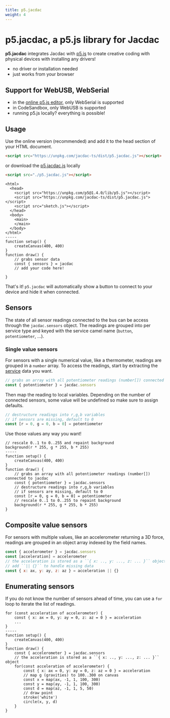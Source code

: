 ```yaml
---
title: p5.jacdac
weight: 4
---
```


# p5.jacdac, a p5.js library for Jacdac

**p5.jacdac** integrates Jacdac with [p5.js](https://p5js.org) to create creative coding with physical devices
with installing any drivers!

-   no driver or installation needed
-   just works from your browser

## Support for WebUSB, WebSerial

-   in the [online p5.js editor](https://editor.p5js.org/), only WebSerial is supported
-   in CodeSandbox, only WebUSB is supported
-   running p5.js locally? everything is possible!

## Usage

Use the online version (recommended) and add it to the head section of your HTML document.

```html
<script src="https://unpkg.com/jacdac-ts/dist/p5.jacdac.js"></script>
```

or download the [p5.jacdac.js](https://unpkg.com/jacdac-ts/dist/p5.jacdac.js) locally

```html
<script src="./p5.jacdac.js"></script>
```

```p5js
<html>
  <head>
    <script src="https://unpkg.com/p5@1.4.0/lib/p5.js"></script>
    <script src="https://unpkg.com/jacdac-ts/dist/p5.jacdac.js"></script>
    <script src="sketch.js"></script>
  </head>
  <body>
    <main>
    </main>
  </body>
</html>
-----
function setup() {
    createCanvas(400, 400)
}
function draw() {
    // grabs sensor data
    const { sensors } = jacdac
    // add your code here!

}
```

That's it! `p5.jacdac` will automatically show a button to connect to your
device and hide it when connected.

## Sensors

The state of all sensor readings connected to the bus can be access through the `jacdac.sensors` object.
The readings are grouped into per service type and keyed with the service camel name (`button`, `potentiometer`, ...).

### Single value sensors

For sensors with a single numerical value, like a thermometer, readings are grouped in a `number` array. To access the readings, start by extracting the [service](/services) data you want.

```javascript
// grabs an array with all potentiometer readings (number[]) connected to jacdac
const { potentiometer } = jacdac.sensors
```

Then map the reading to local variables. Depending on the number of connected sensors,
some value will be undefined so make sure to assign defaults.

```javascript
// destructure readings into r,g,b variables
// if sensors are missing, default to 0
const [r = 0, g = 0, b = 0] = potentiometer
```

Use those values any way you want!

```p5js
// rescale 0..1 to 0..255 and repaint background
background(r * 255, g * 255, b * 255)
-----
function setup() {
    createCanvas(400, 400)
}
function draw() {
    // grabs an array with all potentiometer readings (number[]) connected to jacdac
    const { potentiometer } = jacdac.sensors
    // destructure readings into r,g,b variables
    // if sensors are missing, default to 0
    const [r = 0, g = 0, b = 0] = potentiometer
    // rescale 0..1 to 0..255 to repaint background
    background(r * 255, g * 255, b * 255)
}
```

## Composite value sensors

For sensors with multiple values, like an accelerometer returning a 3D force, readings are grouped in an object array
indexed by the field names.

```javascript
const { accelerometer } = jacdac.sensors
const [acceleration] = accelerometer
// the acceleration is stored as a ``{ x: .., y: ..., z: ... }`` object
// add ``|| {}`` to handle missing data
const { x: ax, y: ay, z: az } = acceleration || {}
```

## Enumerating sensors

If you do not know the number of sensors ahead of time, you can use a `for` loop
to iterate the list of readings.

```p5js
for (const acceleration of accelerometer) {
    const { x: ax = 0, y: ay = 0, z: az = 0 } = acceleration
    ...
}
-----
function setup() {
    createCanvas(400, 400)
}
function draw() {
    const { accelerometer } = jacdac.sensors
    // the acceleration is stored as a ``{ x: .., y: ..., z: ... }`` object
    for(const acceleration of accelerometer) {
        const { x: ax = 0, y: ay = 0, z: az = 0 } = acceleration
        // map g (gravities) to 100..300 on canvas
        const x = map(ax, -1, 1, 100, 300)
        const y = map(ay, -1, 1, 100, 300)
        const d = map(az, -1, 1, 5, 50)
        // draw point
        stroke('white')
        circle(x, y, d)
    }
}
```
